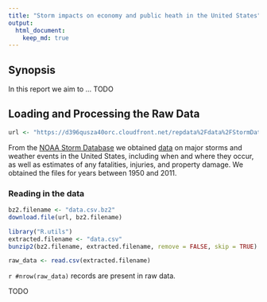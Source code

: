 ```yaml
---
title: "Storm impacts on economy and public heath in the United States"
output: 
  html_document:
    keep_md: true
---
```


## Synopsis

In this report we aim to ... TODO

## Loading and Processing the Raw Data

```r
url <- "https://d396qusza40orc.cloudfront.net/repdata%2Fdata%2FStormData.csv.bz2"
```

From the [NOAA Storm Database](https://www.ncdc.noaa.gov/stormevents/) we obtained [data](`r url`) on major storms and weather events in the United States, including when and where they occur, as well as estimates of any fatalities, injuries, and property damage. We obtained the files for years between 1950 and 2011.


### Reading in the data

```r
bz2.filename <- "data.csv.bz2"
download.file(url, bz2.filename)
```

```r
library("R.utils")
extracted.filename <- "data.csv"
bunzip2(bz2.filename, extracted.filename, remove = FALSE, skip = TRUE)
``` 

```r
raw_data <- read.csv(extracted.filename)
``` 

`r #nrow(raw_data)` records are present in raw data.

TODO

